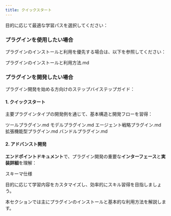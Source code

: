```yaml
---
title: クイックスタート
---
```



目的に応じて最適な学習パスを選択してください：

### プラグインを使用したい場合

プラグインのインストールと利用を優先する場合は、以下を参照してください：

<Card title="プラグインのインストールと利用方法.md" icon="link" href="install-plugins.md">
  プラグインのインストールと利用方法.md
</Card>

### プラグインを開発したい場合

プラグイン開発を始める方向けのステップバイステップガイド：

#### 1. クイックスタート

主要プラグインタイプの開発例を通じて、基本構造と開発フローを習得：

<Card title="ツールプラグイン.md" icon="link" href="develop-plugins/tool-plugin.md">
  ツールプラグイン.md
</Card>

<Card title="モデルプラグイン.md" icon="link" href="develop-plugins/model-plugin/README.md">
  モデルプラグイン.md
</Card>

<Card title="エージェント戦略プラグイン.md" icon="link" href="develop-plugins/agent-strategy-plugin.md">
  エージェント戦略プラグイン.md
</Card>

<Card title="拡張機能型プラグイン.md" icon="link" href="develop-plugins/extension-plugin.md">
  拡張機能型プラグイン.md
</Card>

<Card title="バンドルプラグイン.md" icon="link" href="develop-plugins/bundle.md">
  バンドルプラグイン.md
</Card>

#### 2. アドバンスト開発

**エンドポイントドキュメント**で、プラグイン開発の重要な**インターフェース**と**実装詳細**を理解：

<Card title="スキーマ仕様" icon="link" href="../schema-definition/">
  スキーマ仕様
</Card>

目的に応じて学習内容をカスタマイズし、効率的にスキル習得を目指しましょう。

本セクションでは主にプラグインのインストールと基本的な利用方法を解説します。